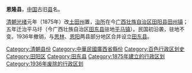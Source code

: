 '''恩隆县'''，[[中国|中国]]古旧[[县|县]]名。

[[清朝|清朝]][[光绪|光绪]]元年（1875年）改[[田州|土田州]]置，[[治所|治所]]在今[[广西壮族自治区|广西壮族自治区]][[田阳县|田阳县]][[田州镇|田州镇]]；五年迁治平马圩（今广西壮族自治区[[田东县|田东县]]驻地[[平马镇|平马镇]]）。民国初沿袭，驻地不变。1936年撤销，与[[思林县|思林]]、[[恩阳县_(中华民国)|恩阳]]两县部分地区合并设立[[田东县|田东县]]。 

{{广西行政区划小作品}}
{{DEFAULTSORT:E}}
[[Category:清朝县份|Category:清朝县份]]
[[Category:中華民國廣西省縣份|Category:中華民國廣西省縣份]]
[[Category:百色行政区划史|Category:百色行政区划史]]
[[Category:田阳区|Category:田阳区]]
[[Category:田东县|Category:田东县]]
[[Category:1875年建立的行政区划|Category:1875年建立的行政区划]]
[[Category:1936年废除的行政区划|Category:1936年废除的行政区划]]